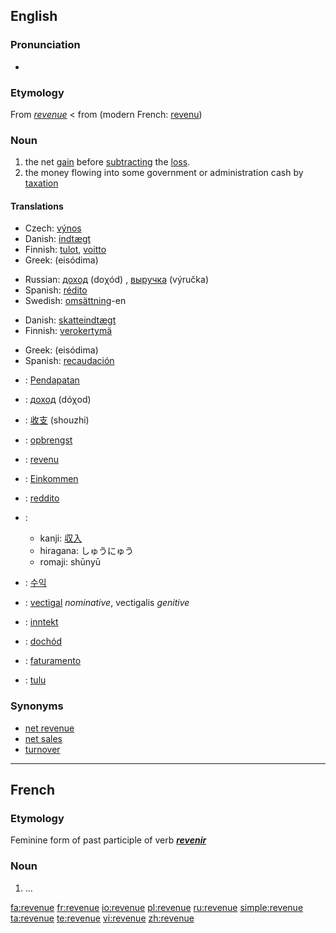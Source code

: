 ==English==

===Pronunciation===
*{{audio|en-us-revenue.ogg|Audio (US)}}

===Etymology===
From {{MF.}} ''[[#French|revenue]]'' < from {{OF.}} (modern French: [[revenu]])

===Noun===
{{wikipedia}}
{{en-noun}}

# the net [[gain]] before [[subtract]]ing the [[loss]].
# the money flowing into some government or administration cash by [[taxation]]

====Translations====
{{trans-top|net gain before subtracting the loss}}
*Czech: [[výnos]] {{m}}
*Danish: [[indtægt]] {{c}}
*Finnish: [[tulot]], [[voitto]]
*Greek: {{t|el|εισόδημα|n|}} (eisódima)
{{trans-mid}}
*Russian: [[доход]] (doχód) {{m}}, [[выручка]] (výručka) {{f}}
*Spanish: [[rédito]]
*Swedish: [[omsättning]]-en
{{trans-bottom}}

{{trans-top|money flowing into some government or administration cash by taxation}}
*Danish: [[skatteindtægt]] {{c}}
*Finnish: [[verokertymä]]
{{trans-mid}}
*Greek: {{t|el|εισόδημα|n|}} (eisódima)
*Spanish: [[recaudación]]
{{trans-bottom}}

{{checktrans}}
{{trans-top|Translations to be categorised}}
*{{ttbc|Malay}}: [[Pendapatan]]
*{{ttbc|Bulgarian}}: [[доход]] (dóχod) {{m}}
*{{ttbc|Chinese}}: [[收支]] (shouzhi)
*{{ttbc|Dutch}}: [[opbrengst]]
*{{ttbc|French}}: [[revenu]]
*{{ttbc|German}}: [[Einkommen]]
*{{ttbc|Italian}}: [[reddito]]
*{{ttbc|Japanese}}: 
**kanji: [[収入]]
**hiragana: しゅうにゅう
**romaji: shūnyū
{{trans-mid}}
*{{ttbc|Korean}}: [[수익]]
*{{ttbc|Latin}}: [[vectigal]] ''nominative'', vectigalis ''genitive''
*{{ttbc|Norwegian}}: [[inntekt]]
*{{ttbc|Polish}}: [[dochód]]
*{{ttbc|Portuguese}}: [[faturamento]]
*{{ttbc|Estonian}}: [[tulu]]
{{trans-bottom}}

===Synonyms===
*[[net revenue]]
*[[net sales]]
*[[turnover]]

----

==French==
===Etymology===
Feminine form of past participle of verb '''''[[revenir]]'''''

===Noun===
{{fr-noun|f}}

#...

[[fa:revenue]]
[[fr:revenue]]
[[io:revenue]]
[[pl:revenue]]
[[ru:revenue]]
[[simple:revenue]]
[[ta:revenue]]
[[te:revenue]]
[[vi:revenue]]
[[zh:revenue]]